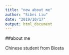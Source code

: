 ```yaml
---
title: "new about me"
author: "Sibei Liu"
date: "2019/10/17"
output: html_document
---
```


##about me

Chinese student from Biosta